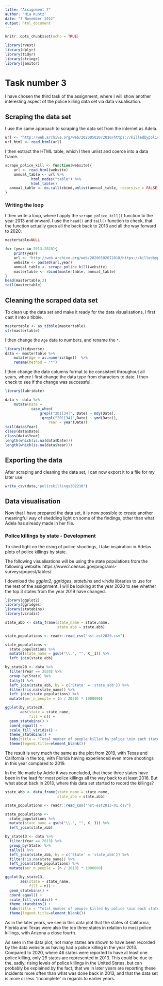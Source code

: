 ```yaml
---
title: "Assignment 7"
author: "Mia Kuntz"
date: "7 November 2022"
output: html_document
---
```


```r
knitr::opts_chunk$set(echo = TRUE)
```

```r
library(rvest)
library(dplyr)
library(tidyr)
library(stringr)
library(janitor)
```

# Task number 3
I have chosen the third task of the assignment, where I will show another interesting aspect of the police killing data set via data visualisation.

## Scraping the data set
I use the same approach to scraping the data set from the internet as Adela.
```r
url <- "http://web.archive.org/web/20200502072010/https://killedbypolice.net/kbp2020"
url_html <- read_html(url)
```

I then extract the HTML table, which I then unlist and coerce into a data frame.
```r
scrape_police_kill <- function(website){
	url <- read_html(website)
	annual_table <- url %>% 
 			html_nodes("table") %>%
 			html_table()
  annual_table <- do.call(cbind,unlist(annual_table, recursive = FALSE))
}
```

### Writing the loop
I then write a loop, where I apply the `scrape_police_kill()` function to the year 2013 and onward. I use the `head()` and `tail()` function to check, that the function actually goes all the back back to 2013 and all the way forward to 2020. 
```r
mastertable=NULL

for (year in 2013:2020){  
	print(year)
	url <- "http://web.archive.org/web/20200502072010/https://killedbypolice.net/kbp"  
	website <- paste0(url,year) 
	annual_table <- scrape_police_kill(website)
	mastertable <- rbind(mastertable, annual_table) 
}
head(mastertable,2)
tail(mastertable)
```

## Cleaning the scraped data set
To clean up the data set and make it ready for the data visualisations, I first cast it into a tibble.
```r
mastertable <- as_tibble(mastertable)
str(mastertable)
```

I then change the `Age` data to numbers, and rename the `*`.
```r
library(tidyverse)
data <- mastertable %>% 
	mutate(Age = as.numeric(Age))  %>% 
	rename(Method = "*") 
```

I then change the date columns format to be consistent throughout all years, where I first change the data type from characters to date. I then check to see if the change was successful. 
```r
library(lubridate)

data <- data %>%
	mutate(Date =
			case_when(
				grepl("201[34]", Date) ~ mdy(Date),
				!grepl("201[34]",Date) ~ ymd(Date)),
					Year = year(Date))
tail(data$Year)
class(data$Date)
class(data$Year)
length(which(is.na(data$Date)))
length(which(is.na(data$Year)))
```

## Exporting the data
After scraping and cleaning the data set, I can now export it to a file for my later use
```r
write_csv(data,"policekillings202210")
```

## Data visualisation 
Now that I have prepared the data set, it is now possible to create another meaningful way of shedding light on some of the findings, other than what Adela has already made in her file.

### Police killings by state - Development
To shed light on the rising of police shootings, I take inspiration in Adelas plots of police killings by state.

The following visualisations will be using the state populations from the following website:
https://www2.census.gov/programs-surveys/popest/tables/

I download the *ggplot2*, *ggridges*, *statebins* and *viridis* libraries to use for the rest of the assignment. I will be looking at the year 2020 to see whether the top 3 states from the year 2019 have changed.
```r
library(ggplot2)
library(ggridges)
library(statebins)
library(viridis)

state_abb <- data_frame(state_name = state.name,
                        state_abb = state.abb)

state_populations <- readr::read_csv("nst-est2020.csv")

state_populations <-  
  state_populations %>% 
  mutate(state_name = gsub("\\.", "", X__1)) %>%
  left_join(state_abb)

by_state20 <- data %>% 
  filter(Year == 2020) %>% 
  group_by(State) %>% 
  tally() %>% 
  left_join(state_abb, by = c('State' = 'state_abb')) %>% 
  filter(!is.na(state_name)) %>% 
  left_join(state_populations) %>% 
  mutate(per_n_people = (n / 2020) * 1000000)

ggplot(by_state20, 
       aes(state = state_name, 
           fill = n)) +
  geom_statebins() +
  coord_equal() +
  scale_fill_viridis() +
  theme_statebins() +
  labs(title = "Total number of people killed by police \nin each state in 2020") +
  theme(legend.title=element_blank()) 
```

The result is very much the same as the plot from 2019, with Texas and California in the top, with Florida having experienced even more shootings in this year compared to 2019.
 
In the file made by Adele it was concluded, that these three states have been in the lead for most police killings all the way back to at least 2016. But what about back in 2013, where this data set started to record the killings?
```r
state_abb <- data_frame(state_name = state.name,
                        state_abb = state.abb)

state_populations <- readr::read_csv("nst-est2013-01.csv")

state_populations <-  
  state_populations %>% 
  mutate(state_name = gsub("\\.", "", X__1)) %>%
  left_join(state_abb)

by_state13 <- data %>% 
  filter(Year == 2013) %>% 
  group_by(State) %>% 
  tally() %>% 
  left_join(state_abb, by = c('State' = 'state_abb')) %>% 
  filter(!is.na(state_name)) %>% 
  left_join(state_populations) %>% 
  mutate(per_n_people = (n / 2013) * 1000000)

ggplot(by_state13, 
       aes(state = state_name, 
           fill = n)) +
  geom_statebins() +
  coord_equal() +
  scale_fill_viridis() +
  theme_statebins() +
  labs(title = "Total number of people killed by police \nin each state in 2013") +
  theme(legend.title=element_blank()) 
```

As in the later years, we see in this data plot that the states of California, Florida and Texas were also the top three states in relation to most police killings, with Arizona a close fourth.

As seen in the data plot, not many states are shown to have been recorded by the data website as having had a police killing in the year 2013. Compared to 2020, where 46 states were reported to have at least one police killing, only 29 states are represented in 2013. This could be due to the, sadly, rising levels of police killings in the United States, but can probably be explained by the fact, that we in later years are reporting these incidents more often than what was done back in 2013, and that the data set is more or less "incomplete" in regards to earlier years.




